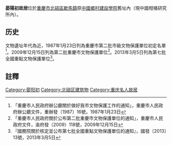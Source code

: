 {{msg:重慶市文物保護單位
|名稱 = 晏陽初故居
|編號 = 77
|圖片 = 
|級別 = 3
|分類 = 
|時代 = 近
|地点 = [[北碚區|北碚區]][[歇馬|歇馬]]場原鄉建學院舊址內（現中國柑橘研究所內）
|坐標 = 
|登錄 = 1987年1月23日
}}
{{msg:重慶市文物保護單位
|名稱 = 中國鄉村建設學院舊址暨晏陽初舊居
|編號 = 168
|圖片 = 
|級別 = 6
|分類 = 
|時代 = 1940年-1950年
|地点 = [[北碚區|北碚區]][[歇馬鎮|歇馬鎮]]中國柑橘研究所內
|坐標 = 
|登錄 = 2009年12月15日
}}
{{msg:重慶市文物保護單位
|名稱 = [[嘉陵江三峽鄉村建設舊址群|嘉陵江三峽鄉村建設舊址群]]-中國鄉村建設學院舊址
|編號 = 1865
|圖片 = 
|級別 = 107
|分類 = 
|時代 = 民國
|地点 = [[重慶市|重慶市]][[北碚區|北碚區]]
|坐標 =
|登錄 = 2013年3月5日
}}
'''晏陽初故居'''位於[[重慶市|重慶市]][[北碚區|北碚區]][[歇馬鎮|歇馬鎮]]原[[中國鄉村建設學院|中國鄉村建設學院]]舊址內（現中國柑橘研究所內）。

==历史==
文物遺址年代為近，1987年1月23日列為重慶市第二批市級文物保護單位初定名單<ref>「重慶市人民政府辦公廳關於做好我市文物保護工作的通知」，重慶市人民政府辦公廳文件，重辦發〔1987〕16號，1987年1月23日</ref>。2009年12月15日列為第二批重慶市文物保護單位<ref>「重慶市人民政府關於公布第二批重慶市文物保護單位的通知」，重慶市人民政府文件，渝府發（2009）118號，2009年12月15日</ref>。2013年3月5日列為第七批全國重點文物保護單位<ref>『國務院關於核定並公布第七批全國重點文物保護單位的通知』，國發〔2013〕13號，2013年3月5日</ref>。

== 註釋 ==
{{reflist}}

{{文物保護單位小作品}}
{{重慶全國重點文物保護單位}}
[[Category:晏阳初|Category:晏阳初]]
[[Category:北碚区建筑物|Category:北碚区建筑物]]
[[Category:重庆名人故居|Category:重庆名人故居]]